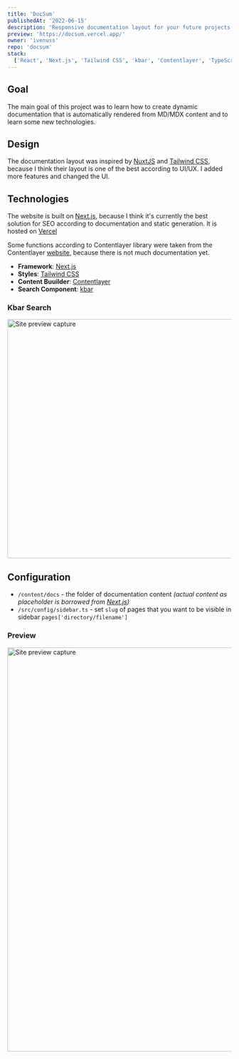 ```yaml
---
title: 'DocSum'
publishedAt: '2022-06-15'
description: 'Responsive documentation layout for your future projects 📚'
preview: 'https://docsum.vercel.app/'
owner: 'ivenuss'
repo: 'docsum'
stack:
  ['React', 'Next.js', 'Tailwind CSS', 'kbar', 'Contentlayer', 'TypeScript']
---
```


## Goal

The main goal of this project was to learn how to create dynamic documentation that is automatically rendered from MD/MDX content and to learn some new technologies.

## Design

The documentation layout was inspired by [NuxtJS](https://nuxtjs.org/) and [Tailwind CSS](https://tailwindcss.com/), because I think their layout is one of the best according to UI/UX. I added more features and changed the UI.

## Technologies

The website is built on [Next.js](https://nextjs.org/), because I think it's currently the best solution for SEO according to documentation and static generation. It is hosted on [Vercel](https://vercel.com/)

Some functions according to Contentlayer library were taken from the Contentlayer [website](https://www.contentlayer.dev/), because there is not much documentation yet.

- **Framework**: [Next.js](https://nextjs.org/)
- **Styles**: [Tailwind CSS](https://tailwindcss.com/)
- **Content Buuilder**: [Contentlayer](https://www.contentlayer.dev/)
- **Search Component**: [kbar](https://github.com/timc1/kbar)

### Kbar Search

<Image
  hasLink={true}
  width="735"
  height="536"
  alt="Site preview capture"
  src="/static/images/projects/docsum/kbar_search.png"
/>

## Configuration

- `/content/docs` - the folder of documentation content _(actual content as placeholder is borrowed from [Next.js](https://github.com/vercel/next.js/tree/canary/docs))_
- `/src/config/sidebar.ts` - set `slug` of pages that you want to be visible in sidebar `pages['directory/filename']`

### Preview

<Image
  hasLink={true}
  width="1788"
  height="906"
  alt="Site preview capture"
  src="/static/images/projects/docsum/showcase.jpeg"
/>
